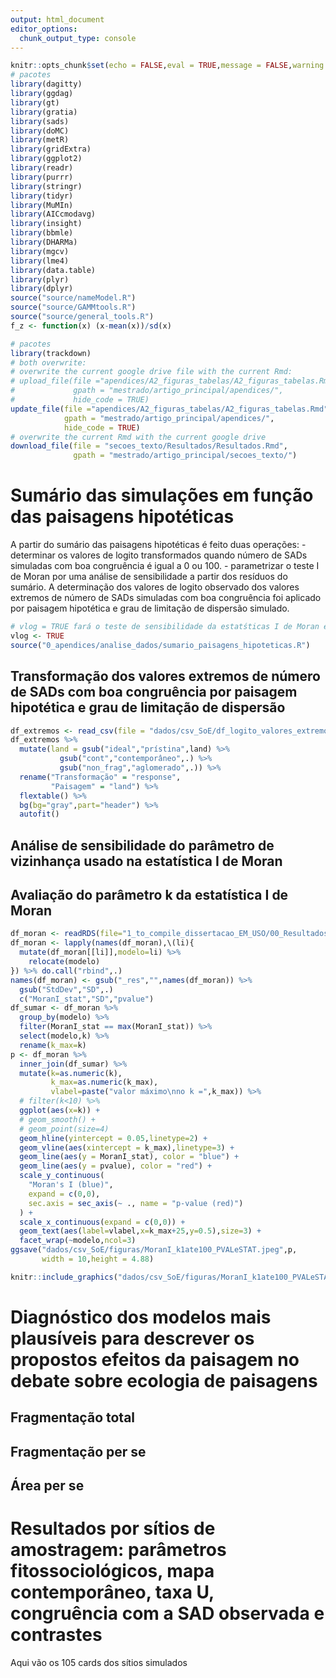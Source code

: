 ```yaml
---
output: html_document
editor_options: 
  chunk_output_type: console
---
```


```r
knitr::opts_chunk$set(echo = FALSE,eval = TRUE,message = FALSE,warning = FALSE,cache=TRUE)
# pacotes
library(dagitty)
library(ggdag)
library(gt)
library(gratia)
library(sads)
library(doMC)
library(metR)
library(gridExtra)
library(ggplot2)
library(readr)
library(purrr)
library(stringr)
library(tidyr)
library(MuMIn)
library(AICcmodavg)
library(insight)
library(bbmle)
library(DHARMa)
library(mgcv)
library(lme4)
library(data.table)
library(plyr)
library(dplyr)
source("source/nameModel.R")
source("source/GAMMtools.R")
source("source/general_tools.R")
f_z <- function(x) (x-mean(x))/sd(x)
```

```r
# pacotes
library(trackdown)
# both overwrite: 
# overwrite the current google drive file with the current Rmd:
# upload_file(file ="apendices/A2_figuras_tabelas/A2_figuras_tabelas.Rmd",
#             gpath = "mestrado/artigo_principal/apendices/",
#             hide_code = TRUE)
update_file(file ="apendices/A2_figuras_tabelas/A2_figuras_tabelas.Rmd",
            gpath = "mestrado/artigo_principal/apendices/",
            hide_code = TRUE)
# overwrite the current Rmd with the current google drive 
download_file(file = "secoes_texto/Resultados/Resultados.Rmd",
              gpath = "mestrado/artigo_principal/secoes_texto/")
```


# Sumário das simulações em função das paisagens hipotéticas
  
<p>A partir do sumário das paisagens hipotéticas é feito duas operações:
- determinar os valores de logito transformados quando número de SADs simuladas com boa congruência é igual a 0 ou 100.
- parametrizar o teste I de Moran por uma análise de sensibilidade a partir dos resíduos do sumário.
A determinação dos valores de logito observado dos valores extremos de número de SADs simuladas com boa congruência foi aplicado por paisagem hipotética e grau de limitação de dispersão simulado.</p>

```r
# vlog = TRUE fará o teste de sensibilidade da estatśticas I de Moran e do p valor 
vlog <- TRUE
source("0_apendices/analise_dados/sumario_paisagens_hipoteticas.R")
```



## Transformação dos valores extremos de número de SADs com boa congruência por paisagem hipotética e grau de limitação de dispersão

```r
df_extremos <- read_csv(file = "dados/csv_SoE/df_logito_valores_extremos.csv")
df_extremos %>% 
  mutate(land = gsub("ideal","prístina",land) %>% 
           gsub("cont","contemporâneo",.) %>% 
           gsub("non_frag","aglomerado",.)) %>% 
  rename("Transformação" = "response",
         "Paisagem" = "land") %>% 
  flextable() %>% 
  bg(bg="gray",part="header") %>% 
  autofit()
```


## Análise de sensibilidade do parâmetro de vizinhança usado na estatística I de Moran


## Avaliação do parâmetro k da estatística I de Moran
```r
df_moran <- readRDS(file="1_to_compile_dissertacao_EM_USO/00_Resultados/rds/l_moranK_sumario_paisagens.rds")
df_moran <- lapply(names(df_moran),\(li){
  mutate(df_moran[[li]],modelo=li) %>% 
    relocate(modelo)
}) %>% do.call("rbind",.)
names(df_moran) <- gsub("_res","",names(df_moran)) %>% 
  gsub("StdDev","SD",.)
  c("MoranI_stat","SD","pvalue")
df_sumar <- df_moran %>% 
  group_by(modelo) %>%
  filter(MoranI_stat == max(MoranI_stat)) %>% 
  select(modelo,k) %>% 
  rename(k_max=k)
p <- df_moran %>% 
  inner_join(df_sumar) %>% 
  mutate(k=as.numeric(k),
         k_max=as.numeric(k_max),
         vlabel=paste("valor máximo\nno k =",k_max)) %>% 
  # filter(k<10) %>% 
  ggplot(aes(x=k)) +
  # geom_smooth() +
  # geom_point(size=4) 
  geom_hline(yintercept = 0.05,linetype=2) +
  geom_vline(aes(xintercept = k_max),linetype=3) +
  geom_line(aes(y = MoranI_stat), color = "blue") +
  geom_line(aes(y = pvalue), color = "red") +
  scale_y_continuous(
    "Moran's I (blue)", 
    expand = c(0,0),
    sec.axis = sec_axis(~ ., name = "p-value (red)")
  ) +
  scale_x_continuous(expand = c(0,0)) +
  geom_text(aes(label=vlabel,x=k_max+25,y=0.5),size=3) +
  facet_wrap(~modelo,ncol=3)
ggsave("dados/csv_SoE/figuras/MoranI_k1ate100_PVALeSTAT.jpeg",p,
       width = 10,height = 4.88)
```

```r
knitr::include_graphics("dados/csv_SoE/figuras/MoranI_k1ate100_PVALeSTAT.jpeg")
```

  
    
# Diagnóstico dos modelos mais plausíveis para descrever os propostos efeitos da paisagem no debate sobre ecologia de paisagens

## Fragmentação total

## Fragmentação per se

## Área per se


# Resultados por sítios de amostragem: parâmetros fitossociológicos, mapa contemporâneo, taxa U, congruência com a SAD observada e contrastes

Aqui vão os 105 cards dos sítios simulados 


